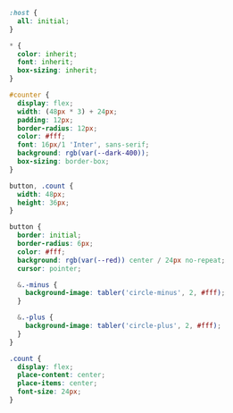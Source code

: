 
```scss
:host {
  all: initial;
}

* {
  color: inherit;
  font: inherit;
  box-sizing: inherit;
}

#counter {
  display: flex;
  width: (48px * 3) + 24px;
  padding: 12px;
  border-radius: 12px;
  color: #fff;
  font: 16px/1 'Inter', sans-serif;
  background: rgb(var(--dark-400));
  box-sizing: border-box;
}

button, .count {
  width: 48px;
  height: 36px;
}

button {
  border: initial;
  border-radius: 6px;
  color: #fff;
  background: rgb(var(--red)) center / 24px no-repeat;
  cursor: pointer;

  &.-minus {
    background-image: tabler('circle-minus', 2, #fff);
  }

  &.-plus {
    background-image: tabler('circle-plus', 2, #fff);
  }
}

.count {
  display: flex;
  place-content: center;
  place-items: center;
  font-size: 24px;
}
```
